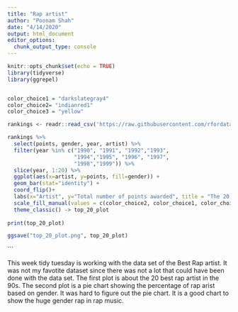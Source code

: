 ```yaml
---
title: "Rap artist"
author: "Poonam Shah"
date: "4/14/2020"
output: html_document
editor_options: 
  chunk_output_type: console
---
```


```r
knitr::opts_chunk$set(echo = TRUE)
library(tidyverse)
library(ggrepel)


color_choice1 = "darkslategray4"
color_choice2= "indianred1"
color_choice3 = "yellow"
```



```r

rankings <- readr::read_csv('https://raw.githubusercontent.com/rfordatascience/tidytuesday/master/data/2020/2020-04-14/rankings.csv')

```



```r
rankings %>%
  select(points, gender, year, artist) %>%
  filter(year %in% c("1990", "1991", "1992","1993",
                     "1994","1995", "1996", "1997", 
                     "1998","1999")) %>%
  slice(year, 1:20) %>%
  ggplot(aes(x=artist, y=points, fill=gender)) +
  geom_bar(stat="identity") +
  coord_flip()+
  labs(x="Artist", y="Total number of points awarded", title = "The 20 best 90's rap artist")+
  scale_fill_manual(values = c(color_choice2, color_choice1, color_choice3))+
  theme_classic() -> top_20_plot
  
print(top_20_plot)

ggsave("top_20_plot.png", top_20_plot)
```


```



This week tidy tuesday is working with the data set of the Best Rap artist. It was not my favotite dataset since there was not a lot that could have been done with the data set. The first plot is about the 20 best rap artist in the 90s. The second plot is a pie chart showing the percentage of rap arist based on gender. It was hard to figure out the pie chart. It is a good chart to show the huge gender rap in rap music. 
